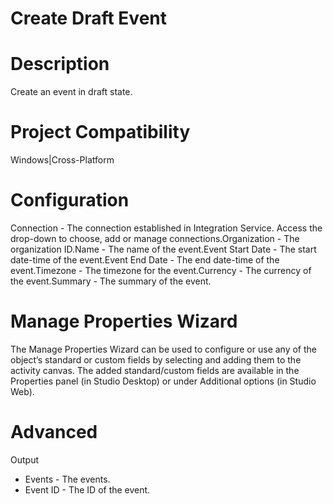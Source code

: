 ﻿# Create Draft Event

# Description

Create an event in draft state.

# Project Compatibility

Windows|Cross-Platform

# Configuration

Connection - The connection established in Integration Service.
                        Access the drop-down to choose, add or manage connections.Organization - The organization ID.Name - The name of the event.Event Start Date - The start date-time of the event.Event End Date - The end date-time of the event.Timezone - The timezone for the event.Currency - The currency of the event.Summary - The summary of the event.

# Manage Properties Wizard

The Manage Properties Wizard can be used to configure or use any of the object’s
                standard or custom fields by selecting and adding them to the activity canvas. The
                added standard/custom fields are available in the Properties panel (in Studio
                Desktop) or under Additional options (in Studio Web).

# Advanced

Output

* Events - The events.
* Event ID - The ID of the event.
